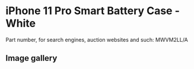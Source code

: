 
# iPhone 11 Pro Smart Battery Case - White

Part number, for search engines, auction websites and such: MWVM2LL/A

## Image gallery

<div style={{ width: "768px" }}>
  <GalleryComponent
    images={[
      {
        original: "/everysource/MWVM2.webp",
        thumbnail: "/everypreview/MWVM2.webp",
      },
      {
        original: "/everysource/MWVM2_AV1.webp",
        thumbnail: "/everypreview/MWVM2_AV1.webp",
      },
      {
        original: "/everysource/MWVM2_AV2.webp",
        thumbnail: "/everypreview/MWVM2_AV2.webp",
      },
      {
        original: "/everysource/MWVM2_AV3.webp",
        thumbnail: "/everypreview/MWVM2_AV3.webp",
      },
      {
        original: "/everysource/MWVM2_AV4.webp",
        thumbnail: "/everypreview/MWVM2_AV4.webp",
      },
      {
        original: "/everysource/MWVM2_AV5.webp",
        thumbnail: "/everypreview/MWVM2_AV5.webp",
      },
      {
        original: "/everysource/MWVM2_AV6.webp",
        thumbnail: "/everypreview/MWVM2_AV6.webp",
      }
    ]}
  />
</div>
